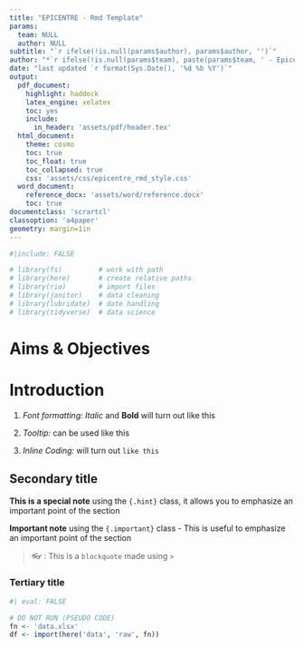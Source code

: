 ```yaml
---
title: "EPICENTRE - Rmd Template"
params: 
  team: NULL
  author: NULL
subtitle: "`r ifelse(!is.null(params$author), params$author, '')`"
author: "*`r ifelse(!is.null(params$team), paste(params$team, ' - Epicentre, Paris'), 'Epicentre, Paris')`*"
date: "last updated `r format(Sys.Date(), '%d %b %Y')`"
output:
  pdf_document:
    highlight: haddock
    latex_engine: xelatex
    toc: yes
    include:
      in_header: 'assets/pdf/header.tex'
  html_document:
    theme: cosmo
    toc: true
    toc_float: true
    toc_collapsed: true
    css: 'assets/css/epicentre_rmd_style.css'
  word_document:
    reference_docx: 'assets/word/reference.docx'
    toc: true
documentclass: 'scrartcl'
classoption: 'a4paper'
geometry: margin=1in
---
```


<script>
  $(document).ready(function() {
    $('#TOC').parent().prepend('<div id="nav_logo"><img src="assets/img/epicentre_logo.png"></div>');
  });
</script>


```r
#|include: FALSE

# library(fs)         # work with path
# library(here)       # create relative paths
# library(rio)        # import files
# library(janitor)    # data cleaning
# library(lubridate)  # date handling
# library(tidyverse)  # data science 

```

# Aims & Objectives

# Introduction

1. *Font formatting:* *Italic* and **Bold** will turn out like this

2. *Tooltip:* can be used <span tooltip-position="top" tooltip="You can write some details here using this syntax">like this</span>

3. *Inline Coding:* will turn out `like this`

## Secondary title

::: {.hint data-latex=""}
**This is a special note** using the `{.hint}` class, it allows you to emphasize an important point of the section 
:::

::: {.important data-latex=""}
**Important note** using the `{.important}` class - This is useful to emphasize an important point of the section
:::

> 👓 : This is a `blockquote` made using `>` 

### Tertiary title

```r
#| eval: FALSE

# DO NOT RUN (PSEUDO CODE)
fn <- 'data.xlsx'
df <- import(here('data', 'raw', fn))
```
